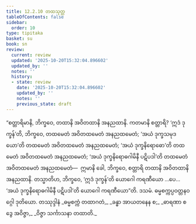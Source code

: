 ```yaml
---
title: 12.2.10 တထသုတ္တ
tableOfContents: false
sidebar:
  order: 10
type: tipitaka
basket: su
book: sn
review:
  current: review
  updated: '2025-10-20T15:32:04.896602'
  updated_by: ''
  notes: ''
  history:
  - state: review
    date: '2025-10-20T15:32:04.896602'
    updated_by: ''
    notes: ''
    previous_state: draft
---
```



<DynamicBreadcrumb />


<ReviewStatus review={frontmatter.review} showDetails={true} />

<HypothesisAnnotation frontmatter={frontmatter} />

<Division number="1090" book="sn" e="ch" v="18" p="442">

<Paragraph number="2258" book="sn">
“စတ္တာရိမာနိ, ဘိက္ခဝေ, တထာနိ အဝိတထာနိ အနညထာနိ. ကတမာနိ စတ္တာရိ? ‘ဣဒံ ဒုက္ခန်’တိ, ဘိက္ခဝေ, တထမေတံ အဝိတထမေတံ အနညထမေတံ; ‘အယံ ဒုက္ခသမုဒယော’တိ တထမေတံ အဝိတထမေတံ အနညထမေတံ; ‘အယံ ဒုက္ခနိရောဓော’တိ တထမေတံ အဝိတထမေတံ အနညထမေတံ; ‘အယံ ဒုက္ခနိရောဓဂါမိနီ ပဋိပဒါ’တိ တထမေတံ အဝိတထမေတံ အနညထမေတံ—  ဣမာနိ ခေါ, ဘိက္ခဝေ, စတ္တာရိ တထာနိ အဝိတထာနိ အနညထာနိ.
</Paragraph>

<Paragraph number="2259" book="sn">
တသ္မာတိဟ, ဘိက္ခဝေ, ‘ဣဒံ ဒုက္ခန်’တိ ယောဂေါ ကရဏီယော …ပေ…  ‘အယံ ဒုက္ခနိရောဓဂါမိနီ ပဋိပဒါ’တိ ယောဂေါ ကရဏီယော”တိ.

</Paragraph>
</Division>

<Paragraph number="2260" type="center" book="sn">
ဒသမံ.



</Paragraph>

<Paragraph number="2261" type="center" book="sn">
ဓမ္မစက္ကပ္ပဝတ္တနဝဂ္ဂေါ ဒုတိယော.



</Paragraph>

<Paragraph number="2262" type="center" book="sn">
တဿုဒ္ဒါနံ


</Paragraph>

<Paragraph number="2263" type="verses" book="sn">
_ဓမ္မစက္ကံ တထာဂတံ,_  
_ခန္ဓာ အာယတနေန စ;_  
_ဓာရဏာ စ ဒွေ အဝိဇ္ဇာ,_  
_ဝိဇ္ဇာ သင်္ကာသနာ တထာတိ._
</Paragraph>
